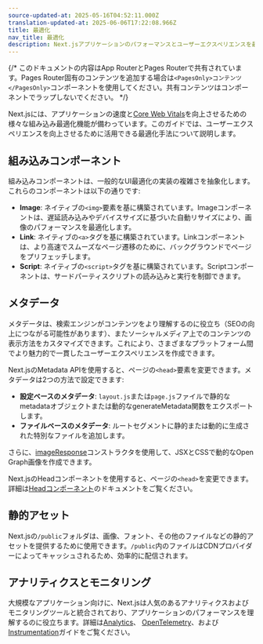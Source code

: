 ```yaml
---
source-updated-at: 2025-05-16T04:52:11.000Z
translation-updated-at: 2025-06-06T17:22:08.966Z
title: 最適化
nav_title: 最適化
description: Next.jsアプリケーションのパフォーマンスとユーザーエクスペリエンスを最適化する方法について説明します。
---
```


{/* このドキュメントの内容はApp RouterとPages Routerで共有されています。Pages Router固有のコンテンツを追加する場合は`<PagesOnly>コンテンツ</PagesOnly>`コンポーネントを使用してください。共有コンテンツはコンポーネントでラップしないでください。 */}

Next.jsには、アプリケーションの速度と[Core Web Vitals](https://web.dev/vitals/)を向上させるための様々な組み込み最適化機能が備わっています。このガイドでは、ユーザーエクスペリエンスを向上させるために活用できる最適化手法について説明します。

## 組み込みコンポーネント

組み込みコンポーネントは、一般的なUI最適化の実装の複雑さを抽象化します。これらのコンポーネントは以下の通りです:

- **Image**: ネイティブの`<img>`要素を基に構築されています。Imageコンポーネントは、遅延読み込みやデバイスサイズに基づいた自動リサイズにより、画像のパフォーマンスを最適化します。
- **Link**: ネイティブの`<a>`タグを基に構築されています。Linkコンポーネントは、より高速でスムーズなページ遷移のために、バックグラウンドでページをプリフェッチします。
- **Script**: ネイティブの`<script>`タグを基に構築されています。Scriptコンポーネントは、サードパーティスクリプトの読み込みと実行を制御できます。

## メタデータ

メタデータは、検索エンジンがコンテンツをより理解するのに役立ち（SEOの向上につながる可能性があります）、またソーシャルメディア上でのコンテンツの表示方法をカスタマイズできます。これにより、さまざまなプラットフォーム間でより魅力的で一貫したユーザーエクスペリエンスを作成できます。

<AppOnly>

Next.jsのMetadata APIを使用すると、ページの`<head>`要素を変更できます。メタデータは2つの方法で設定できます:

- **設定ベースのメタデータ**: `layout.js`または`page.js`ファイルで静的なmetadataオブジェクトまたは動的なgenerateMetadata関数をエクスポートします。
- **ファイルベースのメタデータ**: ルートセグメントに静的または動的に生成された特別なファイルを追加します。

さらに、[imageResponse](/docs/app/api-reference/functions/image-response)コンストラクタを使用して、JSXとCSSで動的なOpen Graph画像を作成できます。

</AppOnly>

<PagesOnly>

Next.jsのHeadコンポーネントを使用すると、ページの`<head>`を変更できます。詳細は[Headコンポーネント](/docs/pages/api-reference/components/head)のドキュメントをご覧ください。

</PagesOnly>

## 静的アセット

Next.jsの`/public`フォルダは、画像、フォント、その他のファイルなどの静的アセットを提供するために使用できます。`/public`内のファイルはCDNプロバイダーによってキャッシュされるため、効率的に配信されます。

## アナリティクスとモニタリング

大規模なアプリケーション向けに、Next.jsは人気のあるアナリティクスおよびモニタリングツールと統合されており、アプリケーションのパフォーマンスを理解するのに役立ちます。詳細は<PagesOnly>[Analytics](/docs/app/building-your-application/optimizing/analytics)、</PagesOnly> [OpenTelemetry](/docs/pages/building-your-application/optimizing/open-telemetry)<PagesOnly>、</PagesOnly>および[Instrumentation](/docs/pages/building-your-application/optimizing/instrumentation)ガイドをご覧ください。